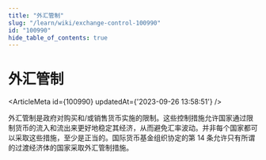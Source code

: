 ```yaml
---
title: "外汇管制"
slug: "/learn/wiki/exchange-control-100990"
id: "100990"
hide_table_of_contents: true
---
```



# 外汇管制

<ArticleMeta id={100990} updatedAt={'2023-09-26 13:58:51'} />
<div className='border-solid border-b border-t-0 my-4 border-[var(--ifm-color-gray-300)]' />

外汇管制是政府对购买和/或销售货币实施的限制。这些控制措施允许国家通过限制货币的流入和流出来更好地稳定其经济，从而避免汇率波动。并非每个国家都可以采取这些措施，至少是正当的。国际货币基金组织协定的第 14 条允许只有所谓的过渡经济体的国家采取外汇管制措施。
